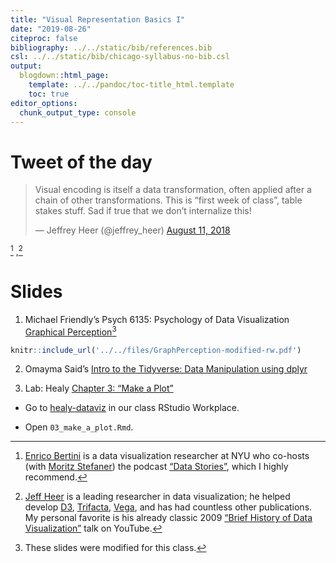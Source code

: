 ```yaml
---
title: "Visual Representation Basics I"
date: "2019-08-26"
citeproc: false
bibliography: ../../static/bib/references.bib
csl: ../../static/bib/chicago-syllabus-no-bib.csl
output:
  blogdown::html_page:
    template: ../../pandoc/toc-title_html.template
    toc: true
editor_options: 
  chunk_output_type: console
---
```


# Tweet of the day

<blockquote class="twitter-tweet" data-lang="en"><p lang="en" dir="ltr">Visual encoding is itself a data transformation, often applied after a chain of other transformations. This is “first week of class”, table stakes stuff. Sad if true that we don’t internalize this!</p>&mdash; Jeffrey Heer (@jeffrey_heer) <a href="https://twitter.com/jeffrey_heer/status/1028353025889333248?ref_src=twsrc%5Etfw">August 11, 2018</a></blockquote>
<script async src="https://platform.twitter.com/widgets.js" charset="utf-8"></script>^[[Enrico Bertini](http://enrico.bertini.io/) is a data visualization researcher at NYU who co-hosts (with [Moritz Stefaner](http://truth-and-beauty.net/)) the podcast ["Data Stories"](http://datastori.es/), which I highly recommend.] ,^[[Jeff Heer](https://homes.cs.washington.edu/~jheer/) is a leading researcher in data visualization; he helped develop [D3](https://d3js.org/), [Trifacta](https://www.trifacta.com/), [Vega](https://vega.github.io/vega/), and has had countless other publications. My personal favorite is his already classic 2009 ["Brief History of Data Visualization"](https://www.youtube.com/watch?v=N00g9Q9stBo) talk on YouTube.]


# Slides

1. Michael Friendly's Psych 6135: Psychology of Data Visualization [Graphical Perception](../../files/GraphPerception-modified-rw.pdf)^[These slides were modified for this class.]

```r
knitr::include_url('../../files/GraphPerception-modified-rw.pdf')
```

2. Omayma Said's [Intro to the Tidyverse: Data Manipulation using dplyr](https://speakerdeck.com/omaymas/data-manipulation-with-dplyr-first-steps)

3. Lab: Healy [Chapter 3: "Make a Plot"](http://socviz.co/makeplot.html#makeplot)

- Go to [healy-dataviz](https://rstudio.cloud/spaces/22733/project/160035) in our class RStudio Workplace.

- Open `03_make_a_plot.Rmd`.

